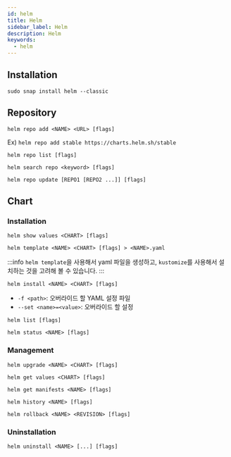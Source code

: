 ```yaml
---
id: helm
title: Helm
sidebar_label: Helm
description: Helm
keywords:
  - helm
---
```


## Installation

```shell
sudo snap install helm --classic
```

## Repository

```shell
helm repo add <NAME> <URL> [flags]
```

Ex) `helm repo add stable https://charts.helm.sh/stable`

```shell
helm repo list [flags]
```

```shell
helm search repo <keyword> [flags]
```

```shell
helm repo update [REPO1 [REPO2 ...]] [flags]
```

## Chart

### Installation

```shell
helm show values <CHART> [flags]
```

```shell
helm template <NAME> <CHART> [flags] > <NAME>.yaml
```

:::info
`helm template`을 사용해서 yaml 파일을 생성하고, `kustomize`를 사용해서 설치하는 것을 고려해 볼 수 있습니다.
:::

```shell
helm install <NAME> <CHART> [flags]
```

- `-f <path>`: 오버라이드 할 YAML 설정 파일
- `--set <name>=<value>`: 오버라이드 할 설정

```shell
helm list [flags]
```

```shell
helm status <NAME> [flags]
```

### Management

```shell
helm upgrade <NAME> <CHART> [flags]
```

```shell
helm get values <CHART> [flags]
```

```shell
helm get manifests <NAME> [flags]
```

```shell
helm history <NAME> [flags]
```

```shell
helm rollback <NAME> <REVISION> [flags]
```

### Uninstallation

```shell
helm uninstall <NAME> [...] [flags]
```
